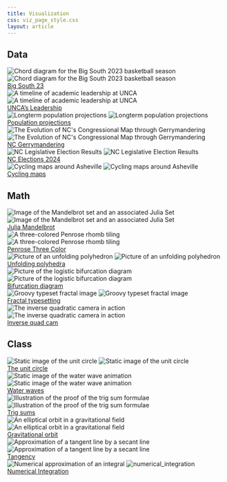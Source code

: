 ```yaml
---
title: Visualization
css: viz_page_style.css
layout: article
---
```


::: {.panel-tabset}
## Data 

:::: {.grid}
::::: {.g-col-12 .g-col-sm-4}
<div class="card text-bg-light mb-3">
 <img class="light-content" src="data/BigSouth23/BigSouth23Light.png" class="card-img-top" alt="Chord diagram for the Big South 2023 basketball season">
 <img class="dark-content" src="data/BigSouth23/BigSouth23Dark.png" class="card-img-top" alt="Chord diagram for the Big South 2023 basketball season">
 <div class="card-body text-center">
  <a href="./data/BigSouth23/" class="btn btn-primary">
    Big South 23
  </a>
 </div>
</div>
:::::

::::: {.g-col-12 .g-col-sm-4}
<div class="card text-bg-light mb-3">
 <img class="light-content" src="data/AcademicLeadership/AcademicLeadershipLight.png" class="card-img-top" alt="A timeline of academic leadership at UNCA">
 <img class="dark-content" src="data/AcademicLeadership/AcademicLeadershipDark.png" class="card-img-top" alt="A timeline of academic leadership at UNCA">
 <div class="card-body text-center">
  <a href="./data/AcademicLeadership/" class="btn btn-primary">
    UNCA's Leadership
  </a>
 </div>
</div>
:::::

::::: {.g-col-12 .g-col-sm-4}
<div class="card text-bg-light mb-3">
 <img class="light-content" src="data/population_projections/population_projections_light.png" class="card-img-top" alt="Longterm population projections">
 <img class="dark-content" src="data/population_projections/population_projections_dark.png" class="card-img-top" alt="Longterm population projections">
 <div class="card-body text-center">
  <a href="./data/population_projections/" class="btn btn-primary">
    Population projections
  </a>
 </div>
</div>
:::::

::::: {.g-col-12 .g-col-sm-4}
<div class="card text-bg-light mb-3">
 <img class="light-content" src="data/NCGerrymandering/NCGerrymanderingLight.png" class="card-img-top" alt="The Evolution of NC's Congressional Map through Gerrymandering">
 <img class="dark-content" src="data/NCGerrymandering/NCGerrymanderingDark.png" class="card-img-top" alt="The Evolution of NC's Congressional Map through Gerrymandering">
 <div class="card-body text-center">
  <a href="./data/NCGerrymandering/" class="btn btn-primary">
    NC Gerrymandering
  </a>
 </div>
</div>
:::::

::::: {.g-col-12 .g-col-sm-4}
<div class="card text-bg-light mb-3">
 <img class="light-content" src="data/NCElectionResults2024/NCElectionResults2024Light.png" class="card-img-top" alt="NC Legislative Election Results">
 <img class="dark-content" src="data/NCElectionResults2024/NCElectionResults2024Dark.png" class="card-img-top" alt="NC Legislative Election Results">
 <div class="card-body text-center">
  <a href="./data/NCElectionResults2024/" class="btn btn-primary">
    NC Elections 2024
  </a>
 </div>
</div>
:::::

::::: {.g-col-12 .g-col-sm-4}
<div class="card text-bg-light mb-3">
 <img class="light-content" src="data/cycling_maps/cycling_maps_light.png" class="card-img-top" alt="Cycling maps around Asheville">
 <img class="dark-content" src="data/cycling_maps/cycling_maps_dark.png" class="card-img-top" alt="Cycling maps around Asheville">
 <div class="card-body text-center">
  <a href="./data/cycling_maps/" class="btn btn-primary">
    Cycling maps
  </a>
 </div>
</div>
:::::
:::


## Math

:::: {.grid}
::::: {.g-col-12 .g-col-sm-4}
<div class="card text-bg-light mb-3">
 <img class="light-content" src="math/JuliaSetsAndMandelbrotSet/JuliaSetsAndMandelbrotSetLight.png" class="card-img-top" alt="Image of the Mandelbrot set and an associated Julia Set">
 <img class="dark-content" src="math/JuliaSetsAndMandelbrotSet/JuliaSetsAndMandelbrotSetDark.png" class="card-img-top" alt="Image of the Mandelbrot set and an associated Julia Set">
 <div class="card-body text-center">
  <a href="./math/JuliaSetsAndMandelbrotSet/" class="btn btn-primary">
    Julia Mandelbrot
  </a>
 </div>
</div>
:::::
::::: {.g-col-12 .g-col-sm-4}
<div class="card text-bg-light mb-3">
 <img class="light-content" src="math/Penrose3Color/Penrose3ColorLight.png" class="card-img-top" alt="A three-colored Penrose rhomb tiling">
 <img class="dark-content" src="math/Penrose3Color/Penrose3ColorDark.png" class="card-img-top" alt="A three-colored Penrose rhomb tiling">
 <div class="card-body text-center">
  <a href="./math/Penrose3Color/" class="btn btn-primary">
    Penrose Three Color
  </a>
 </div>
</div>
:::::
::::: {.g-col-12 .g-col-sm-4}
<div class="card text-bg-light mb-3">
 <img class="light-content" src="math/unfolding_polyhedra/unfolding_polyhedra_light.png" class="card-img-top" alt="Picture of an unfolding polyhedron">
 <img class="dark-content" src="math/unfolding_polyhedra/unfolding_polyhedra_dark.png" class="card-img-top" alt="Picture of an unfolding polyhedron">
 <div class="card-body text-center">
  <a href="./math/unfolding_polyhedra/" class="btn btn-primary">
    Unfolding polyhedra
  </a>
 </div>
</div>
:::::
::::: {.g-col-12 .g-col-sm-4}
<div class="card text-bg-light mb-3">
 <img class="light-content" src="math/bifurcation_diagram/bifurcation_diagram_light.png" class="card-img-top" alt="Picture of the logistic bifurcation diagram">
 <img class="dark-content" src="math/bifurcation_diagram/bifurcation_diagram_dark.png" class="card-img-top" alt="Picture of the logistic bifurcation diagram">
 <div class="card-body text-center">
  <a href="./math/bifurcation_diagram/" class="btn btn-primary">
    Bifurcation diagram
  </a>
 </div>
</div>
:::::
::::: {.g-col-12 .g-col-sm-4}
<div class="card text-bg-light mb-3">
 <img class="light-content" src="math/fractal_typesetting/fractal_typesetting_light.png" class="card-img-top" alt="Groovy typeset fractal image">
 <img class="dark-content" src="math/fractal_typesetting/fractal_typesetting_dark.png" class="card-img-top" alt="Groovy typeset fractal image">
 <div class="card-body text-center">
  <a href="./math/fractal_typesetting/" class="btn btn-primary">
    Fractal typesetting
  </a>
 </div>
</div>
:::::
::::: {.g-col-12 .g-col-sm-4}
<div class="card text-bg-light mb-3">
 <img class="light-content" src="math/quad_cam/quad_cam_light.png" class="card-img-top" alt="The inverse quadratic camera in action">
 <img class="dark-content" src="math/quad_cam/quad_cam_dark.png" class="card-img-top" alt="The inverse quadratic camera in action">
 <div class="card-body text-center">
  <a href="./math/quad_cam/" class="btn btn-primary">
    Inverse quad cam
  </a>
 </div>
</div>
:::::
:::

## Class



:::: {.grid}
::::: {.g-col-12 .g-col-sm-4} 
<div class="card text-bg-light mb-3">
 <img class="light-content" src="class/unit_circle/unit_ circle_light.png" class="card-img-top" alt="Static image of the unit circle">
 <img class="dark-content" src="class/unit_circle/unit_ circle_dark.png" class="card-img-top" alt="Static image of the unit circle">
 <div class="card-body text-center">
  <a href="./class/unit_circle/" class="btn btn-primary">The unit circle</a>
 </div>
</div>
:::::

::::: {.g-col-12 .g-col-sm-4}
<div class="card text-bg-light mb-3">
 <img class="light-content" src="class/water_waves/water_waves_light.png" class="card-img-top" alt="Static image of the water wave animation">
 <img class="dark-content" src="class/water_waves/water_waves_dark.png" class="card-img-top" alt="Static image of the water wave animation">
 <div class="card-body text-center">
  <a href="./class/water_waves/" class="btn btn-primary">Water waves</a>
 </div>
</div>
:::::

::::: {.g-col-12 .g-col-sm-4}
<div class="card text-bg-light mb-3">
 <img class="light-content" src="class/trig_sums/trig_sums_light.png" class="card-img-top" alt="Illustration of the proof of the trig sum formulae">
 <img class="dark-content" src="class/trig_sums/trig_sums_dark.png" class="card-img-top" alt="Illustration of the proof of the trig sum formulae">
 <div class="card-body text-center">
  <a href="./class/trig_sums/" class="btn btn-primary">
    Trig sums
  </a>
 </div>
</div>
:::::

::::: {.g-col-12 .g-col-sm-4}
<div class="card text-bg-light mb-3">
 <img class="light-content" src="class/orbits/orbits_light.png" class="card-img-top" alt="An elliptical orbit in a gravitational field">
 <img class="dark-content" src="class/orbits/orbits_dark.png" class="card-img-top" alt="An elliptical orbit in a gravitational field">
 <div class="card-body text-center">
  <a href="./class/orbits/" class="btn btn-primary">
    Gravitational orbit 
  </a>
 </div>
</div>
:::::

::::: {.g-col-12 .g-col-sm-4}
<div class="card text-bg-light mb-3">
 <img class="light-content" src="class/tangency/tangency_light.png" class="card-img-top" alt="Approximation of a tangent line by a secant line">
 <img class="dark-content" src="class/tangency/tangency_dark.png" class="card-img-top" alt="Approximation of a tangent line by a secant line">
 <div class="card-body text-center">
  <a href="./class/tangency/" class="btn btn-primary">
    Tangency
  </a>
 </div>
</div>
:::::
::::: {.g-col-12 .g-col-sm-4}
<div class="card text-bg-light mb-3">
 <img class="light-content" src="class/numerical_integration/numerical_integration_light.png" class="card-img-top" alt="Numerical approximation of an integral">
 <img class="dark-content" src="class/numerical_integration/numerical_integration_dark.png" class="card-img-top" alt="numerical_integration">
 <div class="card-body text-center">
  <a href="./class/numerical_integration/" class="btn btn-primary">
    Numerical Integration
  </a>
 </div>
</div>
:::::
::::
:::
